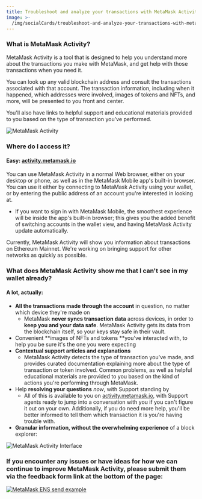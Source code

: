 ```yaml
---
title: Troubleshoot and analyze your transactions with MetaMask Activity
image: >-
  /img/socialCards/troubleshoot-and-analyze-your-transactions-with-metamask-activity.jpg
---
```



<CustomLayout />

### What is MetaMask Activity?

MetaMask Activity is a tool that is designed to help you understand more about the transactions you make with MetaMask, and get help with those transactions when you need it.

You can look up any valid blockchain address and consult the transactions associated with that account. The transaction information, including when it happened, which addresses were involved, images of tokens and NFTs, and more, will be presented to you front and center.

You'll also have links to helpful support and educational materials provided to you based on the type of transaction you've performed.

<div class="center-container">
  <div class="img-large">
    <img
      src={
        require("../../img/metamask-activity/troubleshoot-and-analyze-your-transactions-with-metamask-activity/MMA.png")
          .default
      }
      alt="MetaMask Activity"
    />
  </div>
</div>

### Where do I access it?

#### Easy: [activity.metamask.io](https://activity.metamask.io)

You can use MetaMask Activity in a normal Web browser, either on your desktop or phone, as well as in the MetaMask Mobile app's built-in browser. You can use it either by connecting to MetaMask Activity using your wallet, or by entering the public address of an account you're interested in looking at.

- If you want to sign in with MetaMask Mobile, the smoothest experience will be inside the app's built-in browser; this gives you the added benefit of switching accounts in the wallet view, and having MetaMask Activity update automatically.

Currently, MetaMask Activity will show you information about transactions on Ethereum Mainnet. We're working on bringing support for other networks as quickly as possible.

### What does MetaMask Activity show me that I can't see in my wallet already?

#### A lot, actually:

- **All the transactions made through the account** in question, no matter which device they're made on
  - MetaMask **never syncs transaction data** across devices, in order to **keep you and your data safe**. MetaMask Activity gets its data from the blockchain itself, so your keys stay safe in their vault.
- Convenient **images of NFTs and tokens **you've interacted with, to help you be sure it's the one you were expecting
- **Contextual support articles and explanations**
  - MetaMask Activity detects the type of transaction you've made, and provides curated documentation explaining more about the type of transaction or token involved. Common problems, as well as helpful educational materials are provided to you based on the kind of actions you're performing through MetaMask.
- Help **resolving your questions** _now_, with Support standing by
  - All of this is available to you on [activity.metamask.io](https://activity.metamask.io), with Support agents ready to jump into a conversation with you if you can't figure it out on your own. Additionally, if you do need more help, you'll be better informed to tell them which transaction it is you're having trouble with.
- **Granular information, without the overwhelming experience** of a block explorer:

<div class="center-container">
  <div class="img-large">
    <img
      src={
        require("../../img/metamask-activity/troubleshoot-and-analyze-your-transactions-with-metamask-activity/MetaMask_Activity_Interface.png")
          .default
      }
      alt="MetaMask Activity Interface"
    />
  </div>
</div>

### If you encounter any issues or have ideas for how we can continue to improve MetaMask Activity, please submit them via the feedback form link at the bottom of the page:

<div class="center-container">
  <div class="img-large">
    <a
      href="https://consensys.deform.cc/mma-feedback/"
      target="_blank"
      rel="noopener noreferrer"
    >
      <img
        src={
          require("../../img/metamask-activity/known-issues-and-supported-browsers/mceclip0.png")
            .default
        }
        alt="MetaMask ENS send example"
      />
    </a>
  </div>
</div>
